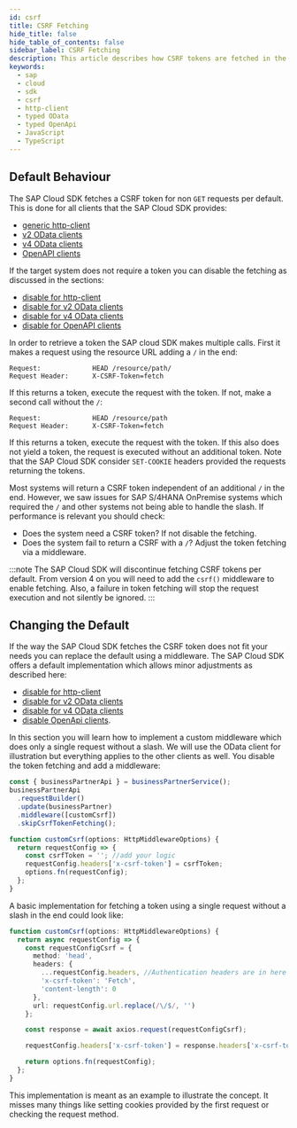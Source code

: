 ```yaml
---
id: csrf
title: CSRF Fetching
hide_title: false
hide_table_of_contents: false
sidebar_label: CSRF Fetching
description: This article describes how CSRF tokens are fetched in the SDK and how you can configure the fetching.
keywords:
  - sap
  - cloud
  - sdk
  - csrf
  - http-client
  - typed OData
  - typed OpenApi
  - JavaScript
  - TypeScript
---
```


## Default Behaviour

The SAP Cloud SDK fetches a CSRF token for non `GET` requests per default.
This is done for all clients that the SAP Cloud SDK provides:

- [generic http-client](./http-client#csrf-token-fetching)
- [v2 OData clients](../odata/v2-client#handling-of-cross-site-request-forgery-tokens)
- [v4 OData clients](../odata/v4-client#handling-of-cross-site-request-forgery-tokens)
- [OpenAPI clients](../openapi/execute-request#handling-of-cross-site-request-forgery-tokens)

If the target system does not require a token you can disable the fetching as discussed in the sections:

- [disable for http-client](./http-client#csrf-token-fetching)
- [disable for v2 OData clients](../odata/v2-client#hskip-csrf-token-handling)
- [disable for v4 OData clients](../odata/v4-client#skip-csrf-token-handling)
- [disable for OpenAPI clients](../openapi/execute-request#skip-csrf-token-handling)

In order to retrieve a token the SAP cloud SDK makes multiple calls.
First it makes a request using the resource URL adding a `/` in the end:

```
Request:             HEAD /resource/path/
Request Header:      X-CSRF-Token=fetch
```

If this returns a token, execute the request with the token.
If not, make a second call without the `/`:

```
Request:             HEAD /resource/path
Request Header:      X-CSRF-Token=fetch
```

If this returns a token, execute the request with the token.
If this also does not yield a token, the request is executed without an additional token.
Note that the SAP Cloud SDK consider `SET-COOKIE` headers provided the requests returning the tokens.

Most systems will return a CSRF token independent of an additional `/` in the end.
However, we saw issues for SAP S/4HANA OnPremise systems which required the `/` and other systems not being able to handle the slash.
If performance is relevant you should check:

- Does the system need a CSRF token? If not disable the fetching.
- Does the system fail to return a CSRF with a `/`? Adjust the token fetching via a middleware.

:::note
The SAP Cloud SDK will discontinue fetching CSRF tokens per default.
From version 4 on you will need to add the `csrf()` middleware to enable fetching.
Also, a failure in token fetching will stop the request execution and not silently be ignored.
:::

## Changing the Default

If the way the SAP Cloud SDK fetches the CSRF token does not fit your needs you can replace the default using a middleware.
The SAP Cloud SDK offers a default implementation which allows minor adjustments as described here:

- [disable for http-client](./http-client#csrf-token-fetching)
- [disable for v2 OData clients](../odata/v2-client#custom-csrf-token-handling)
- [disable for v4 OData clients](../odata/v4-client#custom-csrf-token-handling)
- [disable OpenApi clients](../openapi/execute-request#custom-csrf-token-handling).

In this section you will learn how to implement a custom middleware which does only a single request without a slash.
We will use the OData client for illustration but everything applies to the other clients as well.
You disable the token fetching and add a middleware:

```ts
const { businessPartnerApi } = businessPartnerService();
businessPartnerApi
  .requestBuilder()
  .update(businessPartner)
  .middleware([customCsrf])
  .skipCsrfTokenFetching();

function customCsrf(options: HttpMiddlewareOptions) {
  return requestConfig => {
    const csrfToken = ''; //add your logic
    requestConfig.headers['x-csrf-token'] = csrfToken;
    options.fn(requestConfig);
  };
}
```

A basic implementation for fetching a token using a single request without a slash in the end could look like:

```ts
function customCsrf(options: HttpMiddlewareOptions) {
  return async requestConfig => {
    const requestConfigCsrf = {
      method: 'head',
      headers: {
        ...requestConfig.headers, //Authentication headers are in here
        'x-csrf-token': 'Fetch',
        'content-length': 0
      },
      url: requestConfig.url.replace(/\/$/, '')
    };

    const response = await axios.request(requestConfigCsrf);

    requestConfig.headers['x-csrf-token'] = response.headers['x-csrf-token'];

    return options.fn(requestConfig);
  };
}
```

This implementation is meant as an example to illustrate the concept.
It misses many things like setting cookies provided by the first request or checking the request method.
